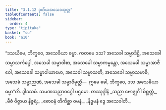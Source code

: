 ```yaml
---
title: "3.1.12 ဒုတိယအသေခသုတ္တ"
tableOfContents: false
sidebar:
  order: 4
type: "tipitaka"
basket: "su"
book: "a10"
---
```



<DynamicBreadcrumb />

<Division number="112" book="a10">

<Paragraph number="981" book="a10">
“ဒသယိမေ, ဘိက္ခဝေ, အသေခိယာ ဓမ္မာ. ကတမေ ဒသ? အသေခါ သမ္မာဒိဋ္ဌိ, အသေခေါ သမ္မာသင်္ကပ္ပေါ, အသေခါ သမ္မာဝါစာ, အသေခေါ သမ္မာကမ္မန္တော, အသေခေါ သမ္မာအာဇီဝေါ, အသေခေါ သမ္မာဝါယာမော, အသေခါ သမ္မာသတိ, အသေခေါ သမ္မာသမာဓိ, အသေခံ သမ္မာဉာဏံ, အသေခါ သမ္မာဝိမုတ္တိ—  ဣမေ ခေါ, ဘိက္ခဝေ, ဒသ အသေခိယာ ဓမ္မာ”တိ.

</Paragraph>
</Division>

<Paragraph number="982" type="center" book="a10">
ဒွါဒသမံ.



</Paragraph>

<Paragraph number="983" type="center" book="a10">
သမဏသညာဝဂ္ဂေါ ပဌမော.



</Paragraph>

<Paragraph number="984" type="center" book="a10">
တဿုဒ္ဒါနံ


</Paragraph>

<Paragraph number="985" type="verses" book="a10">
_သညာ ဗောဇ္ဈင်္ဂါ မိစ္ဆတ္တံ,_  
_ဗီဇံ ဝိဇ္ဇာယ နိဇ္ဇရံ;_  
_ဓောဝနံ တိကိစ္ဆာ ဝမနံ,_  
_နိဒ္ဓမနံ ဒွေ အသေခါတိ._
</Paragraph>
